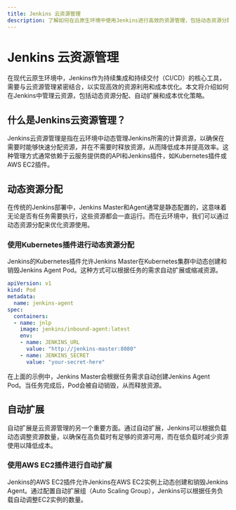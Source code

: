 ```yaml
---
title: Jenkins 云资源管理
description: 了解如何在云原生环境中使用Jenkins进行高效的资源管理，包括动态资源分配、自动扩展和成本优化。
---
```


# Jenkins 云资源管理

在现代云原生环境中，Jenkins作为持续集成和持续交付（CI/CD）的核心工具，需要与云资源管理紧密结合，以实现高效的资源利用和成本优化。本文将介绍如何在Jenkins中管理云资源，包括动态资源分配、自动扩展和成本优化策略。

## 什么是Jenkins云资源管理？

Jenkins云资源管理是指在云环境中动态管理Jenkins所需的计算资源，以确保在需要时能够快速分配资源，并在不需要时释放资源，从而降低成本并提高效率。这种管理方式通常依赖于云服务提供商的API和Jenkins插件，如Kubernetes插件或AWS EC2插件。

## 动态资源分配

在传统的Jenkins部署中，Jenkins Master和Agent通常是静态配置的，这意味着无论是否有任务需要执行，这些资源都会一直运行。而在云环境中，我们可以通过动态资源分配来优化资源使用。

### 使用Kubernetes插件进行动态资源分配

Jenkins的Kubernetes插件允许Jenkins Master在Kubernetes集群中动态创建和销毁Jenkins Agent Pod。这种方式可以根据任务的需求自动扩展或缩减资源。

```yaml
apiVersion: v1
kind: Pod
metadata:
  name: jenkins-agent
spec:
  containers:
  - name: jnlp
    image: jenkins/inbound-agent:latest
    env:
    - name: JENKINS_URL
      value: "http://jenkins-master:8080"
    - name: JENKINS_SECRET
      value: "your-secret-here"
```

在上面的示例中，Jenkins Master会根据任务需求自动创建Jenkins Agent Pod。当任务完成后，Pod会被自动销毁，从而释放资源。

## 自动扩展

自动扩展是云资源管理的另一个重要方面。通过自动扩展，Jenkins可以根据负载动态调整资源数量，以确保在高负载时有足够的资源可用，而在低负载时减少资源使用以降低成本。

### 使用AWS EC2插件进行自动扩展

Jenkins的AWS EC2插件允许Jenkins在AWS EC2实例上动态创建和销毁Jenkins Agent。通过配置自动扩展组（Auto Scaling Group），Jenkins可以根据任务负载自动调整EC2实例的数量。

